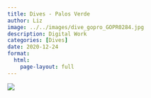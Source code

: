 ```yaml
---
title: Dives - Palos Verde
author: Liz
image: ../../images/dive_gopro_GOPR0284.jpg
description: Digital Work
categories: [Dives]
date: 2020-12-24
format:
  html:
    page-layout: full
---
```


![](../../images/dive_gopro_GOPR0284.jpg)